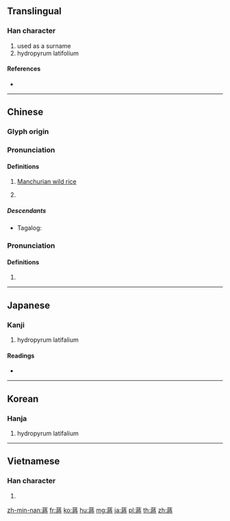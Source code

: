 {{character info/new}}
{{also|蒋}}
==Translingual==

===Han character===
{{Han char|rn=140|rad=艸|as=11|sn=17|four=44242|canj=TVMI,XTVMI|ids=⿱艹將}}

# used as a surname
# hydropyrum latifolium

====References====
* {{Han ref|kx=1055.060|dkj=31820|dj=1517.190|hdz=53285.170|uh=8523|ud=34083|bh=BDB1|bd=48561}}

----

==Chinese==
{{zh-forms|s=蒋}}

===Glyph origin===
{{Han etym}}

===Pronunciation===
{{zh-pron
|m=jiǎng
|c=zoeng2
|h=pfs=chióng
|md=
|mn=chiúⁿ/chióⁿ
|mn-t=ziên2/zion2
|mn-t_note=ziên2 - Chaozhou; zion2 - Shantou
|w=
|mc=2
|oc=2
|cat=n,pn
}}

====Definitions====
{{zh-hanzi}}

# [[Manchurian wild rice]] {{gloss|''[[Zizania latifolia]]''}}
# {{surname|lang=zh}}
#: {{zh-x|^蔣 @^介石|{{w|Chiang Kai-shek|'''Chiang''' Kai-shek}}}}

=====Descendants=====
* Tagalog: {{l|tl|Chiong}}

===Pronunciation===
{{zh-pron
|m=jiāng
|c=zoeng1
|h=
|md=
|mn=
|w=
|mc=1
|oc=1
|cat=n
}}

====Definitions====
{{zh-hanzi}}

# {{rfdef|lang=zh}}

----

==Japanese==

===Kanji===
{{ja-kanji|grade=|rs=艸11}}

# hydropyrum latifalium

====Readings====
* {{ja-readings|on=[[しょう]] (shō), [[そう]] (sō)|kun=[[まこも]] (makomo), [[はげます]] (hagemasu)|nanori=}}

----

==Korean==

===Hanja===
{{ko-hanja|hangeul=장|eumhun=|rv=jang|mr=chang|y=cang}}

# hydropyrum latifalium

----

==Vietnamese==

===Han character===
{{vi-hantu|[[tưởng]]|rs=艸11}}

# {{defn|lang=vi|sort=艸11}}

[[zh-min-nan:蔣]]
[[fr:蔣]]
[[ko:蔣]]
[[hu:蔣]]
[[mg:蔣]]
[[ja:蔣]]
[[pl:蔣]]
[[th:蔣]]
[[zh:蔣]]
